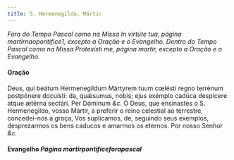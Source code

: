 ```yaml
---
title: S. Hermenegildo, Mártir
---
```


<em>
  Fora do Tempo Pascal como na Missa In virtúte tua, página martirnaopontifice1,
  excepto a Oração e o Evangelho.
</em>

<em>
  Dentro do Tempo Pascal como na Missa Protexísti me, página martir, excepto a
  Oração e o Evangelho.
</em>

#### Oração

<div class="grid grid-cols-2 gap-5">
  <span class="text-justify">
    Deus, qui beátum Hermenegíldum Mártyrem tuum cœlésti regno terrénum
    postpónere docuísti: da, quǽsumus, nobis; ejus exémplo cadúca despícere
    atque ætérna sectári. Per Dóminum <em>&c.</em>
  </span>
  <span class="text-justify">
    Ó Deus, que ensinastes o S. Hermenegildo, vosso Mártir, a preferir o reino
    celestial ao terrestre, concedei-nos a graça, Vos suplicamos, de, seguindo
    seus exemplos, desprezarmos os bens caducos e amarmos os eternos. Por nosso
    Senhor <em>&c.</em>
  </span>
</div>

#### Evangelho <em>Página martirpontificeforapascal</em>
